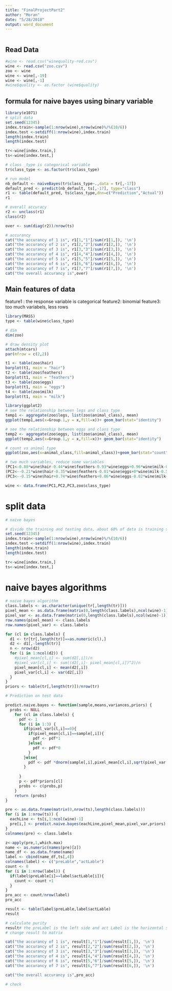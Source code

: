 ```yaml
---
title: "FinalProjectPart2"
author: "Moran"
date: "5/28/2018"
output: word_document
---
```


```r
```

## Read Data 

```r
#wine <- read.csv("winequality-red.csv")
wine <- read.csv("zoo.csv")
zoo <- wine
wine <- wine[,-19]
wine <- wine[,-1]
#wine$quality <- as.factor (wine$quality)


```
## formula for naive bayes using binary variable

```r
library(e1071)
# split data 
set.seed(12345)  
index.train<-sample(1:nrow(wine),nrow(wine)%/%(10/6))
index.test <-setdiff(1:nrow(wine),index.train) 
length(index.train)
length(index.test)

tr<-wine[index.train,]
ts<-wine[index.test,]

# class _type is categorical variable
tr$class_type <- as.factor(tr$class_type)

# run model
nb_default <- naiveBayes(tr$class_type~.,data = tr[,-17])
default_pred <- predict(nb_default, ts[,-17], type="class")
r1 <- table(default_pred, ts$class_type,dnn=c("Prediction","Actual"))
r1

# overall accuracy 
r2 <- unclass(r1)
class(r2)

over <- sum(diag(r2))/nrow(ts)

# accurancy
cat("the accurancy of 1 is", r1[1,"1"]/sum(r1[1,]), '\n')
cat("the accurancy of 2 is", r1[2,"2"]/sum(r1[2,]), '\n')
cat("the accurancy of 3 is", r1[3,"3"]/sum(r1[3,]), '\n')
cat("the accurancy of 4 is", r1[4,"4"]/sum(r1[4,]), '\n')
cat("the accurancy of 5 is", r1[5,"5"]/sum(r1[5,]), '\n')
cat("the accurancy of 6 is", r1[6,"6"]/sum(r1[6,]), '\n')
cat("the accurancy of 7 is", r1[7,"7"]/sum(r1[7,]), '\n')
cat("the overall accurancy is",over)

```

## Main features of data 

feature1 : the response variable is categorical
feature2: binomial 
feature3:  too much variabels, less rows


```r
library(MASS)
type <- table(wine$class_type)

# dim
dim(zoo)

# draw density plot
attach(mtcars)
par(mfrow = c(2,2))

t1 <- table(zoo$hair)
barplot(t1, main = "hair")
t2 <- table(zoo$feathers)
barplot(t1, main = "feathers")
t3 <- table(zoo$eggs)
barplot(t1, main = "eggs")
t4 <- table(zoo$milk)
barplot(t1, main = "milk")

library(ggplot2)
# see the relationship between legs and class type
temp1 <- aggregate(zoo$legs, list(zoo$animal_class), mean)
ggplot(temp1,aes(x=Group.1,y = x,fill=x))+ geom_bar(stat="identity") 

# see the relationship between eggs and class type
temp2 <- aggregate(zoo$eggs, list(zoo$animal_class), mean)
ggplot(temp2,aes(x=Group.1,y = x,fill=x))+ geom_bar(stat="identity") 

# count vs animal type
ggplot(zoo,aes(x=animal_class,fill=animal_class))+geom_bar(stat="count")

# two much variables, reduce some variables
(PC1<-0.88*wine$hair-0.44*wine$feathers-0.93*wine$eggs+0.96*wine$milk-0.42*wine$airborne-0.44*wine$aquatic-0.06*wine$predator+0.70*wine$toothed+0.44*wine$backbone+0.45*wine$breathes-0.21*wine$venomous-0.18*wine$fins+0.25*wine$legs+ 0.27*wine$tail+0.21*wine$domestic+0.62*wine$catsize)
(PC2<--0.21*wine$hair-0.35*wine$feathers-0.01*wine$eggs+0*wine$milk-0.57*wine$airborne+0.68*wine$aquatic+0.46*wine$predator+0.59*wine$toothed+0.37*wine$backbone-0.67*wine$breathes-0*wine$venomous+0.83*wine$fins-0.62*wine$legs+ 0.29*wine$tail-0.21*wine$domestic+0.17*wine$catsize)
(PC3<--0.15*wine$hair+0.74*wine$feathers+0.06*wine$eggs-0.02*wine$milk+0.43*wine$airborne-0.1*wine$aquatic-0.18*wine$predator-0.04*wine$toothed+0.73*wine$backbone+0.29*wine$breathes-0.35*wine$venomous+0.07*wine$fins-0.48*wine$legs+ 0.74*wine$tail+0.12*wine$domestic+0.11*wine$catsize)

wine <- data.frame(PC1,PC2,PC3,zoo$class_type)

```


# split data
```r
# naive bayes 

# divide the training and testing data, about 60% of data is training set and 40% is testing set
set.seed(12345)  
index.train<-sample(1:nrow(wine),nrow(wine)%/%(10/6))
index.test <-setdiff(1:nrow(wine),index.train) 
length(index.train)
length(index.test)

tr<-wine[index.train,]
ts<-wine[index.test,]

```

# naive bayes algorithms
```r
# naive bayes algorithm
class.labels <- as.character(unique(tr[,length(tr)]))
pixel_mean <- as.data.frame(matrix(0,length(class.labels),ncol(wine)-1))
pixel_var <- as.data.frame(matrix(0,length(class.labels),ncol(wine)-1))
row.names(pixel_mean) <- class.labels
row.names(pixel_var) <- class.labels

for (cl in class.labels) {
  d1 <- tr[tr[,length(tr)]==as.numeric(cl),]
  d2 <- d1[,-length(tr)]
  n <- nrow(d2)
  for (i in 1:ncol(d2)) {
    #pixel_mean[cl,i] <- sum(d2[,i])/n
    #pixel_var[cl,i] <- sum((d2[,i]- pixel_mean[cl,i])^2)/n
    pixel_mean[cl,i] <- mean(d2[,i])
    pixel_var[cl,i] <- var(d2[,i])
  }
}
priors <- table(tr[,length(tr)])/nrow(tr)

# Prediction on test data

predict.naive.bayes <- function(sample,means,variances,priors) {
  probs <- NULL
    for (cl in class.labels) {
      pdf <- 1
      for (i in 1:3) {
        if(pixel_var[cl,i]==0){
          if(pixel_mean[cl,i]==sample[,i]){
            pdf <- pdf*1
          }else{
            pdf <- pdf*0
          }
        }else{
          pdf <- pdf *dnorm(sample[,i],pixel_mean[cl,i],sqrt(pixel_var[cl,i]))
        }
       
      }
      p <- pdf*priors[cl]
      probs <- c(probs,p)
    }
    return (probs)
}

pre <- as.data.frame(matrix(0,nrow(ts),length(class.labels)))
for (i in 1:nrow(ts)) {
  eachLine <- ts[i,1:ncol(wine)-1]
  pre[i,] <- predict.naive.bayes(eachLine,pixel_mean,pixel_var,priors)
}
colnames(pre) <- class.labels

z<-apply(pre,1,which.max) 
name <- as.numeric(names(pre)[z])
name_df <- as.data.frame(name)
label <- cbind(name_df,ts[,4])
colnames(label) <- c("preLable","actLable")
count <- 0
for (i in 1:nrow(label)) {
  if(label$preLable[i]==label$actLable[i]){
    count <- count +1
  }
}
pro_acc <- count/nrow(label)
pro_acc

result <- table(label$preLable,label$actLable)
result


```

```r
# calculate purity 
result# the preLabel is the left side and act Label is the horizontal side
# change result to matrix

cat("the accurancy of 1 is", result[1,"1"]/sum(result[1,]), '\n')
cat("the accurancy of 2 is", result[2,"2"]/sum(result[2,]), '\n')
cat("the accurancy of 3 is", result[3,"3"]/sum(result[3,]), '\n')
cat("the accurancy of 4 is", result[4,"4"]/sum(result[4,]), '\n')
cat("the accurancy of 6 is", result[5,"6"]/sum(result[5,]), '\n')
cat("the accurancy of 7 is", result[6,"7"]/sum(result[6,]), '\n')

cat("the overall accurancy is",pro_acc)

# check

```